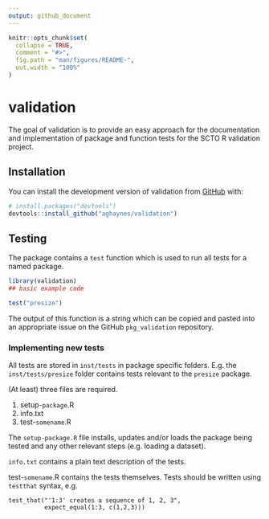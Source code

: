 ```yaml
---
output: github_document
---
```


<!-- README.md is generated from README.Rmd. Please edit that file -->

```r
knitr::opts_chunk$set(
  collapse = TRUE,
  comment = "#>",
  fig.path = "man/figures/README-",
  out.width = "100%"
)
```

# validation

<!-- badges: start -->
<!-- badges: end -->

The goal of validation is to provide an easy approach for the documentation and implementation of package and function tests for the SCTO R validation project.

## Installation

You can install the development version of validation from [GitHub](https://github.com/) with:

``` r
# install.packages("devtools")
devtools::install_github("aghaynes/validation")
```

## Testing

The package contains a `test` function which is used to run all tests for a named package.

```r
library(validation)
## basic example code

test("presize")
```

The output of this function is a string which can be copied and pasted into an appropriate issue on the GitHub `pkg_validation` repository.


### Implementing new tests

All tests are stored in `inst/tests` in package specific folders. E.g. the `inst/tests/presize` folder contains tests relevant to the `presize` package.

(At least) three files are required. 

1. setup-`package`.R
2. info.txt 
3. test-`somename`.R

The `setup-package.R` file installs, updates and/or loads the package being tested and any other relevant steps (e.g. loading a dataset).

`info.txt` contains a plain text description of the tests.

test-`somename`.R contains the tests themselves. Tests should be written using `testthat` syntax, e.g.

```
test_that("'1:3' creates a sequence of 1, 2, 3", 
          expect_equal(1:3, c(1,2,3)))
```


